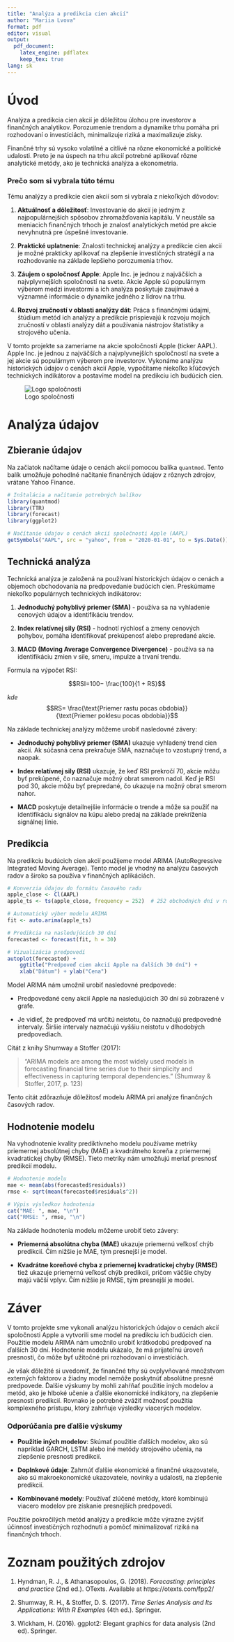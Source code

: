 ---
title: "Analýza a predikcia cien akcií"
author: "Mariia Lvova"
format: pdf
editor: visual
output:
  pdf_document:
    latex_engine: pdflatex
    keep_tex: true
lang: sk
---

# Úvod

Analýza a predikcia cien akcií je dôležitou úlohou pre investorov a finančných analytikov. Porozumenie trendom a dynamike trhu pomáha pri rozhodovaní o investíciách, minimalizuje riziká a maximalizuje zisky.

Finančné trhy sú vysoko volatilné a citlivé na rôzne ekonomické a politické udalosti. Preto je na úspech na trhu akcií potrebné aplikovať rôzne analytické metódy, ako je technická analýza a ekonometria.

### Prečo som si vybrala túto tému

Tému analýzy a predikcie cien akcií som si vybrala z niekoľkých dôvodov:

1.  **Aktuálnosť a dôležitosť**: Investovanie do akcií je jedným z najpopulárnejších spôsobov zhromažďovania kapitálu. V neustále sa meniacich finančných trhoch je znalosť analytických metód pre akcie nevyhnutná pre úspešné investovanie.

2.  **Praktické uplatnenie**: Znalosti technickej analýzy a predikcie cien akcií je možné prakticky aplikovať na zlepšenie investičných stratégií a na rozhodovanie na základe lepšieho porozumenia trhov.

3.  **Záujem o spoločnosť Apple**: Apple Inc. je jednou z najväčších a najvplyvnejších spoločností na svete. Akcie Apple sú populárnym výberom medzi investormi a ich analýza poskytuje zaujímavé a významné informácie o dynamike jedného z lídrov na trhu.

4.  **Rozvoj zručností v oblasti analýzy dát**: Práca s finančnými údajmi, štúdium metód ich analýzy a predikcie prispievajú k rozvoju mojich zručností v oblasti analýzy dát a používania nástrojov štatistiky a strojového učenia.

V tomto projekte sa zameriame na akcie spoločnosti Apple (ticker AAPL). Apple Inc. je jednou z najväčších a najvplyvnejších spoločností na svete a jej akcie sú populárnym výberom pre investorov. Vykonáme analýzu historických údajov o cenách akcií Apple, vypočítame niekoľko kľúčových technických indikátorov a postavíme model na predikciu ich budúcich cien.

![Logo spoločnosti](https://www.apple.com/v/education/home/ab/images/meta/education_overview__ccmf0v3aqnjm_og.png)

# Analýza údajov

## Zbieranie údajov

Na začiatok načítame údaje o cenách akcií pomocou balíka `quantmod`. Tento balík umožňuje pohodlné načítanie finančných údajov z rôznych zdrojov, vrátane Yahoo Finance.

```{r}
# Inštalácia a načítanie potrebných balíkov
library(quantmod)
library(TTR)
library(forecast)
library(ggplot2)

# Načítanie údajov o cenách akcií spoločnosti Apple (AAPL)
getSymbols("AAPL", src = "yahoo", from = "2020-01-01", to = Sys.Date())

```

## Technická analýza

Technická analýza je založená na používaní historických údajov o cenách a objemoch obchodovania na predpovedanie budúcich cien. Preskúmame niekoľko populárnych technických indikátorov:

1.  **Jednoduchý pohyblivý priemer (SMA)** - používa sa na vyhladenie cenových údajov a identifikáciu trendov.

2.  **Index relatívnej sily (RSI)** - hodnotí rýchlosť a zmeny cenových pohybov, pomáha identifikovať prekúpenosť alebo prepredané akcie.

3.  **MACD (Moving Average Convergence Divergence)** - používa sa na identifikáciu zmien v sile, smeru, impulze a trvaní trendu.

Formula na výpočet RSI:

$$RSI=100− \frac{100}{1 + RS}$$

*kde* $$RS= \frac{\text{Priemer rastu poсas obdobia}}{\text{Priemer poklesu poсas obdobia}}$$


Na základe technickej analýzy môžeme urobiť nasledovné závery:

-   **Jednoduchý pohyblivý priemer (SMA)** ukazuje vyhladený trend cien akcií. Ak súčasná cena prekračuje SMA, naznačuje to vzostupný trend, a naopak.

-   **Index relatívnej sily (RSI)** ukazuje, že keď RSI prekročí 70, akcie môžu byť prekúpené, čo naznačuje možný obrat smerom nadol. Keď je RSI pod 30, akcie môžu byť prepredané, čo ukazuje na možný obrat smerom nahor.

-   **MACD** poskytuje detailnejšie informácie o trende a môže sa použiť na identifikáciu signálov na kúpu alebo predaj na základe prekríženia signálnej línie.

## Predikcia

Na predikciu budúcich cien akcií použijeme model ARIMA (AutoRegressive Integrated Moving Average). Tento model je vhodný na analýzu časových radov a široko sa používa v finančných aplikáciách.

```{r}
# Konverzia údajov do formátu časového radu
apple_close <- Cl(AAPL)
apple_ts <- ts(apple_close, frequency = 252)  # 252 obchodných dní v roku

# Automatický výber modelu ARIMA
fit <- auto.arima(apple_ts)

# Predikcia na nasledujúcich 30 dní
forecasted <- forecast(fit, h = 30)

# Vizualizácia predpovedí
autoplot(forecasted) +
    ggtitle("Predpoveď cien akcií Apple na ďalších 30 dní") +
    xlab("Dátum") + ylab("Cena")


```

Model ARIMA nám umožnil urobiť nasledovné predpovede:

-   Predpovedané ceny akcií Apple na nasledujúcich 30 dní sú zobrazené v grafe.

-   Je vidieť, že predpoveď má určitú neistotu, čo naznačujú predpovedné intervaly. Širšie intervaly naznačujú vyššiu neistotu v dlhodobých predpovediach.

Citát z knihy Shumway a Stoffer (2017):

> "ARIMA models are among the most widely used models in forecasting financial time series due to their simplicity and effectiveness in capturing temporal dependencies." (Shumway & Stoffer, 2017, p. 123)

Tento citát zdôrazňuje dôležitosť modelu ARIMA pri analýze finančných časových radov.

## Hodnotenie modelu

Na vyhodnotenie kvality prediktívneho modelu používame metriky priemernej absolútnej chyby (MAE) a kvadrátneho koreňa z priemernej kvadratickej chyby (RMSE). Tieto metriky nám umožňujú meriať presnosť predikcií modelu.

```{r}
# Hodnotenie modelu
mae <- mean(abs(forecasted$residuals))
rmse <- sqrt(mean(forecasted$residuals^2))

# Výpis výsledkov hodnotenia
cat("MAE: ", mae, "\n")
cat("RMSE: ", rmse, "\n")

```

Na základe hodnotenia modelu môžeme urobiť tieto závery:

-   **Priemerná absolútna chyba (MAE)** ukazuje priemernú veľkosť chýb predikcií. Čím nižšie je MAE, tým presnejší je model.

-   **Kvadrátne koreňové chyba z priemernej kvadratickej chyby (RMSE)** tiež ukazuje priemernú veľkosť chýb predikcií, pričom väčšie chyby majú väčší vplyv. Čím nižšie je RMSE, tým presnejší je model.

# Záver

V tomto projekte sme vykonali analýzu historických údajov o cenách akcií spoločnosti Apple a vytvorili sme model na predikciu ich budúcich cien. Použitie modelu ARIMA nám umožnilo urobiť krátkodobú predpoveď na ďalších 30 dní. Hodnotenie modelu ukázalo, že má prijateľnú úroveň presnosti, čo môže byť užitočné pri rozhodovaní o investíciách.

Je však dôležité si uvedomiť, že finančné trhy sú ovplyvňované množstvom externých faktorov a žiadny model nemôže poskytnúť absolútne presné predpovede. Ďalšie výskumy by mohli zahŕňať použitie iných modelov a metód, ako je hlboké učenie a ďalšie ekonomické indikátory, na zlepšenie presnosti predikcií. Rovnako je potrebné zvážiť možnosť použitia komplexného prístupu, ktorý zahrňuje výsledky viacerých modelov.

### Odporúčania pre ďalšie výskumy

-   **Použitie iných modelov**: Skúmať použitie ďalších modelov, ako sú napríklad GARCH, LSTM alebo iné metódy strojového učenia, na zlepšenie presnosti predikcií.

-   **Doplnkové údaje**: Zahrnúť ďalšie ekonomické a finančné ukazovatele, ako sú makroekonomické ukazovatele, novinky a udalosti, na zlepšenie predikcií.

-   **Kombinované modely**: Používať zlúčené metódy, ktoré kombinujú viacero modelov pre získanie presnejších predpovedí.

Použitie pokročilých metód analýzy a predikcie môže výrazne zvýšiť účinnosť investičných rozhodnutí a pomôcť minimalizovať riziká na finančných trhoch.

# Zoznam použitých zdrojov

1.  Hyndman, R. J., & Athanasopoulos, G. (2018). *Forecasting: principles and practice* (2nd ed.). OTexts. Available at https://otexts.com/fpp2/

2.  Shumway, R. H., & Stoffer, D. S. (2017). *Time Series Analysis and Its Applications: With R Examples* (4th ed.). Springer.

3.  Wickham, H. (2016). ggplot2: Elegant graphics for data analysis (2nd ed). Springer.
